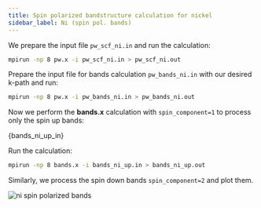 ```yaml
---
title: Spin polarized bandstructure calculation for nickel
sidebar_label: Ni (spin pol. bands)
---
```


We prepare the input file `pw_scf_ni.in` and run the calculation:
```bash
mpirun -np 8 pw.x -i pw_scf_ni.in > pw_scf_ni.out
```

Prepare the input file for bands calculation `pw_bands_ni.in` with our desired
k-path and run:
```bash
mpirun -np 8 pw.x -i pw_bands_ni.in > pw_bands_ni.out
```

Now we perform the **bands.x** calculation with `spin_component=1` to process
only the spin up bands:


<CodeBlock language="bash" title="src/ni/bands_ni_up.in">{bands_ni_up_in}</CodeBlock>

Run the calculation:
```bash
mpirun -np 8 bands.x -i bands_ni_up.in > bands_ni_up.out
```
Similarly, we process the spin down bands `spin_component=2` and plot them.

![ni spin polarized bands](/img/ni-spin-bands.png)

